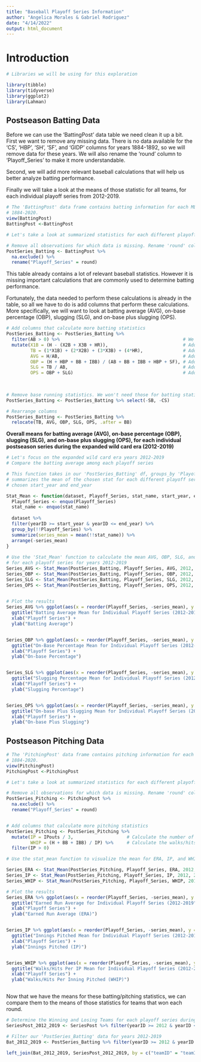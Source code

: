 ---
title: "Baseball Playoff Series Information"
author: "Angelica Morales & Gabriel Rodriguez"
date: "4/14/2022"
output: html_document
---

# Introduction




```{r}

# Libraries we will be using for this exploration

library(tibble)
library(tidyverse)
library(ggplot2)
library(Lahman)

```


## Postseason Batting Data

Before we can use the 'BattingPost' data table we need clean it up a bit. First we want to remove any missing data. There is no 
data available for the 'CS', 'HBP', 'SH', 'SF', and 'GIDP' columns for years 1884-1892, so we will remove data for these years. 
We will also rename the 'round' column to 'Playoff_Series' to make it more understandable.

Second, we will add more relevant baseball calculations that will help us better analyze batting performance.

Finally we will take a look at the means of those statistic for all teams, for each individual playoff series from 2012-2019. 


```{r}

# The 'BattingPost' data frame contains batting information for each MLB postseason game for years
# 1884-2020.
view(BattingPost)
BattingPost <-BattingPost

# Let's take a look at summarized statistics for each different playoff series

# Remove all observations for which data is missing. Rename 'round' column to 'Playoff Series'
PostSeries_Batting <- BattingPost %>% 
  na.exclude() %>% 
  rename("Playoff_Series" = round)

```

This table already contains a lot of relevant baseball statistics. However it is missing important calculations that are commonly
used to determine batting performance.

Fortunately, the data needed to perform these calculations is already in the table, so all we have to do is add columns that perform
these calculations. More specifically, we will want to look at batting average (AVG), on-base percentage (OBP), slugging (SLG), and
on-base plus slugging (OPS).

```{r}
# Add columns that calculate more batting statistics
PostSeries_Batting <- PostSeries_Batting %>% 
  filter(AB > 0) %>%                                              # We only want batting info for players who had at least one AB
  mutate(X1B = (H - (X2B + X3B + HR)),                            # Add a column for singles hit
         TB = (1*X1B) + (2*X2B) + (3*X3B) + (4*HR),               # Add a column for totatl bases
         AVG = H/AB,                                              # Add a batting average column
         OBP = (H + HBP + BB + IBB) / (AB + BB + IBB + HBP + SF), # Add an on-base percentage column
         SLG = TB / AB,                                           # Add a slugging percentage column
         OPS = OBP + SLG)                                         # Add an on-base plus slugging column

         
         
# Remove base running statistics. We won't need those for batting statistics purposes
PostSeries_Batting <- PostSeries_Batting %>% select(-SB, -CS)

# Rearrange columns
PostSeries_Batting <- PostSeries_Batting %>%
  relocate(TB, AVG, OBP, SLG, OPS, .after = BB)

```


**Overall means for batting average (AVG), on-base percentage (OBP), slugging (SLG),** 
**and on-base plus slugging (OPS), for each individual postseason series during the** 
**expanded wild card era (2012-2019)**
```{r}
# Let's focus on the expanded wild card era years 2012-2019
# Compare the batting average among each playoff series

# This function takes in our 'PostSeries_Batting' df, groups_by 'Playoff_Series', then
# summarizes the mean of the chosen stat for each different playoff series, within the 
# chosen start_year and end_year

Stat_Mean <- function(dataset, Playoff_Series, stat_name, start_year, end_year) {
  Playoff_Series <- enquo(Playoff_Series)
  stat_name <- enquo(stat_name)
  
  dataset %>%
  filter(yearID >= start_year & yearID <= end_year) %>%
  group_by(!!Playoff_Series) %>%
  summarize(series_mean = mean(!!stat_name)) %>%
  arrange(-series_mean)
}
  
# Use the 'Stat_Mean' function to calculate the mean AVG, OBP, SLG, and OPS
# for each playoff series for years 2012-2019
Series_AVG <- Stat_Mean(PostSeries_Batting, Playoff_Series, AVG, 2012, 2019)  
Series_OBP <- Stat_Mean(PostSeries_Batting, Playoff_Series, OBP, 2012, 2019)  
Series_SLG <- Stat_Mean(PostSeries_Batting, Playoff_Series, SLG, 2012, 2019)
Series_OPS <- Stat_Mean(PostSeries_Batting, Playoff_Series, OPS, 2012, 2019)
 
```

```{r}
# Plot the results
Series_AVG %>% ggplot(aes(x = reorder(Playoff_Series, -series_mean), y = series_mean)) + geom_col() +
  ggtitle("Batting Average Mean for Individual Playoff Series (2012-2019") +
  xlab("Playoff Series") +
  ylab("Batting Average")


Series_OBP %>% ggplot(aes(x = reorder(Playoff_Series, -series_mean), y = series_mean)) + geom_col() +
  ggtitle("On-Base Percentage Mean for Individual Playoff Series (2012-2019") +
  xlab("Playoff Series") +
  ylab("On-base Percentage")


Series_SLG %>% ggplot(aes(x = reorder(Playoff_Series, -series_mean), y = series_mean)) + geom_col() +
  ggtitle("Slugging Percentage Mean for Individual Playoff Series (2012-2019") +
  xlab("Playoff Series") +
  ylab("Slugging Percentage")


Series_OPS %>% ggplot(aes(x = reorder(Playoff_Series, -series_mean), y = series_mean)) + geom_col() +
  ggtitle("On-base Plus Slugging Mean for Individual Playoff Series (2012-2019") +
  xlab("Playoff Series") +
  ylab("On-base Plus Slugging")
```


## Postseason Pitching Data

```{r}

# The 'PitchingPost' data frame contains pitching information for each MLB postseason game for years
# 1884-2020.
view(PitchingPost)
PitchingPost <-PitchingPost

# Let's take a look at summarized statistics for each different playoff series

# Remove all observations for which data is missing. Rename 'round' column to 'Playoff Series'
PostSeries_Pitching <- PitchingPost %>% 
  na.exclude() %>% 
  rename("Playoff_Series" = round)



```


```{r}
# Add columns that calculate more pitching statistics
PostSeries_Pitching <- PostSeries_Pitching %>% 
  mutate(IP = IPouts / 3,                    # Calculate the number of innings pitched
         WHIP = (H + BB + IBB) / IP) %>%     # Calculate the walks/hits per inning pitched
  filter(IP > 0)       


```


```{r}

# Use the stat_mean function to visualize the mean for ERA, IP, and WHIP form 2012-2019

Series_ERA <- Stat_Mean(PostSeries_Pitching, Playoff_Series, ERA, 2012, 2019)
Series_IP <- Stat_Mean(PostSeries_Pitching, Playoff_Series, IP, 2012, 2019)
Series_WHIP <- Stat_Mean(PostSeries_Pitching, Playoff_Series, WHIP, 2012, 2019)


```

```{r}
# Plot the results
Series_ERA %>% ggplot(aes(x = reorder(Playoff_Series, -series_mean), y = series_mean)) + geom_col() +
  ggtitle("Earned Run Average for Individual Playoff Series (2012-2019") +
  xlab("Playoff Series") +
  ylab("Earned Run Average (ERA)")


Series_IP %>% ggplot(aes(x = reorder(Playoff_Series, -series_mean), y = series_mean)) + geom_col() +
  ggtitle("Innings Pitched Mean for Individual Playoff Series (2012-2019") +
  xlab("Playoff Series") +
  ylab("Innings Pitched (IP)")


Series_WHIP %>% ggplot(aes(x = reorder(Playoff_Series, -series_mean), y = series_mean)) + geom_col() +
  ggtitle("Walks/Hits Per IP Mean for Individual Playoff Series (2012-2019") +
  xlab("Playoff Series") +
  ylab("Walks/Hits Per Inning Pitched (WHIP)")



```

Now that we have the means for these batting/pitching statistics, we can compare them to the means of those statistics for 
teams that won each round. 


```{r}

# Determine the Winning and Losing Teams for each playoff series during 2012-2019
SeriesPost_2012_2019 <- SeriesPost %>% filter(yearID >= 2012 & yearID <= 2019)

# Filter our 'PostSeries_Batting' data for years 2012-2019
Bat_2012_2019 <- PostSeries_Batting %>% filter(yearID >= 2012 & yearID <=2019)

left_join(Bat_2012_2019, SeriesPost_2012_2019, by = c("teamID" = "teamIDwinner"))


```

